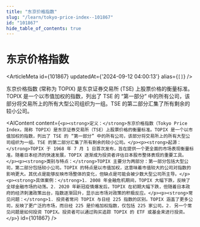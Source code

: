 ```yaml
---
title: "东京价格指数"
slug: "/learn/tokyo-price-index--101867"
id: "101867"
hide_table_of_contents: true
---
```



# 东京价格指数

<ArticleMeta id={101867} updatedAt={'2024-09-12 04:00:13'} alias={`[]`} />
<div className='border-solid border-b border-t-0 my-4 border-[var(--ifm-color-gray-300)]' />

东京价格指数 (常称为 TOPIX) 是东京证券交易所 (TSE) 上股票价格的衡量标准。TOPIX 是一个以市值加权的指数，列出了 TSE 的 “第一部分” 中的所有公司，该部分将交易所上的所有大型公司组织为一组。TSE 的第二部分汇集了所有剩余的较小公司。

<AIContent content={`<p><strong>定义：</strong>东京价格指数（Tokyo Price Index，简称 TOPIX）是东京证券交易所（TSE）上股票价格的衡量标准。TOPIX 是一个以市值加权的指数，列出了 TSE 的 “第一部分” 中的所有公司，该部分将交易所上的所有大型公司组织为一组。TSE 的第二部分汇集了所有剩余的较小公司。</p><p><strong>起源：</strong>TOPIX 于 1968 年 7 月 1 日首次发布，旨在提供一个更全面的市场表现衡量标准。随着日本经济的快速发展，TOPIX 逐渐成为投资者评估日本股市整体表现的重要工具。</p><p><strong>类别与特点：</strong>TOPIX 主要分为两部分：第一部分包括大型公司，第二部分包括较小公司。TOPIX 的特点是以市值加权，这意味着市值较大的公司对指数的影响更大。其优点是能够反映市场整体的变化，但缺点是可能会被少数大型公司所主导。</p><p><strong>具体案例：</strong>1. 2008 年金融危机期间，TOPIX 大幅下跌，反映了全球金融市场的动荡。2. 2020 年新冠疫情爆发后，TOPIX 在初期大幅下跌，但随着日本政府的经济刺激政策出台，指数逐渐回升，显示出市场对政策的积极反应。</p><p><strong>常见问题：</strong>1. 投资者常问 TOPIX 与日经 225 指数的区别。TOPIX 涵盖了更多公司，反映了更广泛的市场，而日经 225 是价格加权指数，仅包括 225 家公司。2. 另一个常见问题是如何投资 TOPIX。投资者可以通过购买追踪 TOPIX 的 ETF 或基金来进行投资。</p>`} id={101867} />
